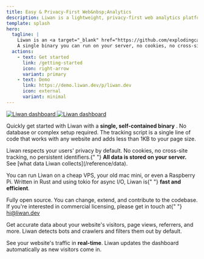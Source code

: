 ```yaml
---
title: Easy & Privacy-First Web&nbsp;Analytics
description: Liwan is a lightweight, privacy-first web analytics platform that respects your users' privacy. No cookies, no cross-site tracking, no persistent identifiers.
template: splash
hero:
  tagline: |
    Liwan is an <a target="_blank" href="https://github.com/explodingcamera/liwan">open source</a> web analytics platform that respects your users' privacy.
    A single binary you can run on your server, no cookies, no cross-site tracking, no persistent identifiers.
  actions:
    - text: Get started
      link: /getting-started
      icon: right-arrow
      variant: primary
    - text: Demo
      link: https://demo.liwan.dev/p/liwan.dev
      icon: external
      variant: minimal
---
```



<div className="hero-images">
  <a href="https://demo.liwan.dev/p/liwan.dev">
    <img className="hero-image" src={img.src} alt="Liwan dashboard" />
  </a>
  <a href="https://demo.liwan.dev/p/liwan.dev">
    <img className="hero-image" src={img2.src} alt="Liwan dashboard" />
  </a>
</div>

<CardGrid>
  <Card title="Quick setup">
    <p>
      Quickly get started with Liwan with a <b>single, self-contained binary</b>
      . No database or complex setup required. The tracking script is a single
      line of code that works with any website and adds less than 1KB to your page size.
    </p>
  </Card>
  <Card title="Privacy first">
    <p>
      Liwan respects your users' privacy by default. No cookies, no cross-site
      tracking, no persistent identifiers.{" "}
      <b>All data is stored on your server.</b> See [what data Liwan collects](/reference/data).
    </p>
  </Card>
  <Card title="Lightweight">
    <p>
      You can run Liwan on a cheap VPS, your old mac mini, or even a Raspberry
      Pi. Written in Rust and using tokio for async I/O, Liwan is{" "}
      <b>fast and efficient</b>.
    </p>
  </Card>
  <Card title="Open Source">
    <p>
      Fully open source. You can change, extend, and contribute to the codebase.
      If you're interested in commercial licensing, please get in touch at{" "}
      <a target="_blank" href="mailto:hi@liwan.dev">
        hi@liwan.dev
      </a>
    </p>
  </Card>
  <Card title="Accurate data">
    <p>
      Get accurate data about your website's visitors, page views, referrers,
      and more. Liwan detects bots and crawlers and filters them out by default.
    </p>
  </Card>
  <Card title="Real-time analytics">
    <p>
      See your website's traffic in <b>real-time</b>. Liwan updates the
      dashboard automatically as new visitors come in.
    </p>
  </Card>
</CardGrid>
